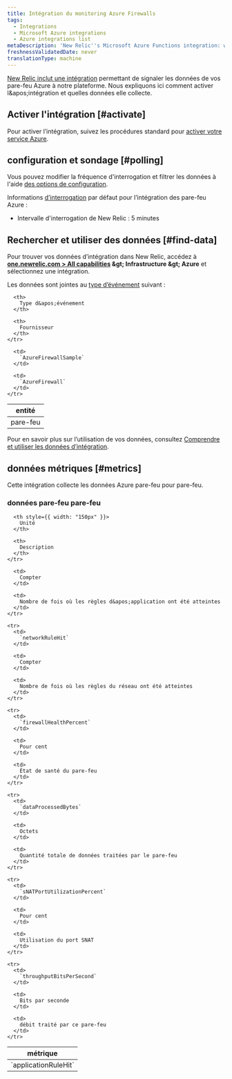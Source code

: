 ```yaml
---
title: Intégration du monitoring Azure Firewalls
tags:
  - Integrations
  - Microsoft Azure integrations
  - Azure integrations list
metaDescription: 'New Relic''s Microsoft Azure Functions integration: what data it reports, and how to enable it.'
freshnessValidatedDate: never
translationType: machine
---
```


[New Relic inclut une intégration](/docs/infrastructure/introduction-infra-monitoring) permettant de signaler les données de vos pare-feu Azure à notre plateforme. Nous expliquons ici comment activer l&amp;apos;intégration et quelles données elle collecte.

## Activer l&apos;intégration [#activate]

Pour activer l’intégration, suivez les procédures standard pour [activer votre service Azure](/docs/infrastructure/microsoft-azure-integrations/getting-started/activate-azure-integrations).

## configuration et sondage [#polling]

Vous pouvez modifier la fréquence d&apos;interrogation et filtrer les données à l&apos;aide [des options de configuration](/docs/integrations/new-relic-integrations/getting-started/configure-polling-frequency-data-collection-cloud-integrations).

Informations [d’interrogation](/docs/infrastructure/microsoft-azure-integrations/getting-started/azure-integration-polling) par défaut pour l’intégration des pare-feu Azure :

* Intervalle d&apos;interrogation de New Relic : 5 minutes

## Rechercher et utiliser des données [#find-data]

Pour trouver vos données d’intégration dans New Relic, accédez à <DNT>**[one.newrelic.com &gt; All capabilities](https://one.newrelic.com/all-capabilities) &amp;gt; Infrastructure &amp;gt; Azure**</DNT> et sélectionnez une intégration.

Les données sont jointes au [type d’événement](/docs/data-apis/understand-data/new-relic-data-types/#event-data) suivant :

<table>
  <thead>
    <tr>
      <th>
        entité
      </th>

      <th>
        Type d&apos;événement
      </th>

      <th>
        Fournisseur
      </th>
    </tr>
  </thead>

  <tbody>
    <tr>
      <td>
        pare-feu
      </td>

      <td>
        `AzureFirewallSample`
      </td>

      <td>
        `AzureFirewall`
      </td>
    </tr>
  </tbody>
</table>

Pour en savoir plus sur l’utilisation de vos données, consultez [Comprendre et utiliser les données d’intégration](/docs/infrastructure/integrations/find-use-infrastructure-integration-data).

## données métriques [#metrics]

Cette intégration collecte les données Azure pare-feu pour pare-feu.

### données pare-feu pare-feu

<table>
  <thead>
    <tr>
      <th style={{ width: "275px" }}>
        métrique
      </th>

      <th style={{ width: "150px" }}>
        Unité
      </th>

      <th>
        Description
      </th>
    </tr>
  </thead>

  <tbody>
    <tr>
      <td>
        `applicationRuleHit`
      </td>

      <td>
        Compter
      </td>

      <td>
        Nombre de fois où les règles d&apos;application ont été atteintes
      </td>
    </tr>

    <tr>
      <td>
        `networkRuleHit`
      </td>

      <td>
        Compter
      </td>

      <td>
        Nombre de fois où les règles du réseau ont été atteintes
      </td>
    </tr>

    <tr>
      <td>
        `firewallHealthPercent`
      </td>

      <td>
        Pour cent
      </td>

      <td>
        État de santé du pare-feu
      </td>
    </tr>

    <tr>
      <td>
        `dataProcessedBytes`
      </td>

      <td>
        Octets
      </td>

      <td>
        Quantité totale de données traitées par le pare-feu
      </td>
    </tr>

    <tr>
      <td>
        `sNATPortUtilizationPercent`
      </td>

      <td>
        Pour cent
      </td>

      <td>
        Utilisation du port SNAT
      </td>
    </tr>

    <tr>
      <td>
        `throughputBitsPerSecond`
      </td>

      <td>
        Bits par seconde
      </td>

      <td>
        débit traité par ce pare-feu
      </td>
    </tr>
  </tbody>
</table>